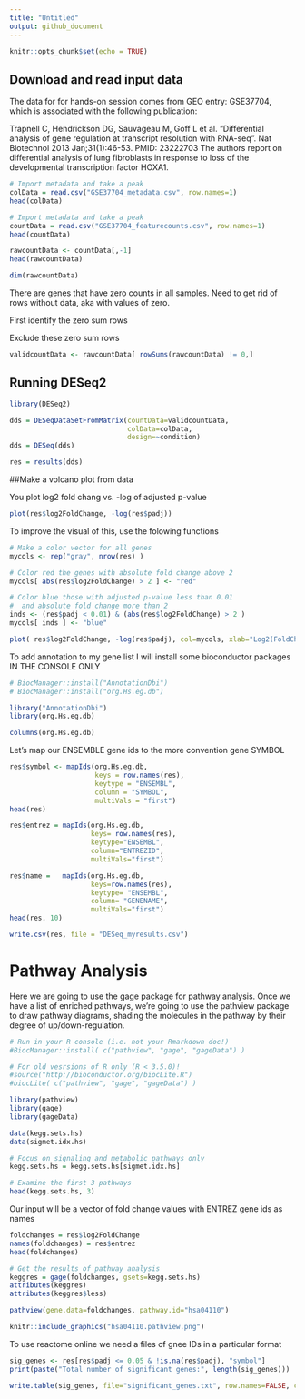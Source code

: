 ```yaml
---
title: "Untitled"
output: github_document
---
```


```r
knitr::opts_chunk$set(echo = TRUE)
```

## Download and read input data

The data for for hands-on session comes from GEO entry: GSE37704, which is associated with the following publication:

Trapnell C, Hendrickson DG, Sauvageau M, Goff L et al. "Differential analysis of gene regulation at transcript resolution with RNA-seq". Nat Biotechnol 2013 Jan;31(1):46-53. PMID: 23222703
The authors report on differential analysis of lung fibroblasts in response to loss of the developmental transcription factor HOXA1.

```r
# Import metadata and take a peak
colData = read.csv("GSE37704_metadata.csv", row.names=1)
head(colData)
```

```r
# Import metadata and take a peak
countData = read.csv("GSE37704_featurecounts.csv", row.names=1)
head(countData)
```

```r
rawcountData <- countData[,-1]
head(rawcountData)
```


```r
dim(rawcountData)
```

There are genes that have zero counts in all samples. Need to get rid of rows without data, aka with values of zero.

First identify the zero sum rows

Exclude these zero sum rows

```r
validcountData <- rawcountData[ rowSums(rawcountData) != 0,]
```


## Running DESeq2

```r
library(DESeq2)
```

```r
dds = DESeqDataSetFromMatrix(countData=validcountData,
                             colData=colData,
                             design=~condition)
dds = DESeq(dds)
```

```r
res = results(dds)
```

##Make a volcano plot from data

You plot log2 fold chang vs. -log of adjusted p-value


```r
plot(res$log2FoldChange, -log(res$padj))
```

To improve the visual of this, use the folowing functions

```r
# Make a color vector for all genes
mycols <- rep("gray", nrow(res) )

# Color red the genes with absolute fold change above 2
mycols[ abs(res$log2FoldChange) > 2 ] <- "red"

# Color blue those with adjusted p-value less than 0.01
#  and absolute fold change more than 2
inds <- (res$padj < 0.01) & (abs(res$log2FoldChange) > 2 )
mycols[ inds ] <- "blue"

plot( res$log2FoldChange, -log(res$padj), col=mycols, xlab="Log2(FoldChange)", ylab="-Log(P-value)" )
```


To add annotation to my gene list I will install some bioconductor packages IN THE CONSOLE ONLY

```r
# BiocManager::install("AnnotationDbi")
# BiocManager::install("org.Hs.eg.db")
```

```r
library("AnnotationDbi")
library(org.Hs.eg.db)

columns(org.Hs.eg.db)
```

Let's map our ENSEMBLE gene ids to the more convention gene SYMBOL





```r
res$symbol <- mapIds(org.Hs.eg.db,
                     keys = row.names(res),
                     keytype = "ENSEMBL",
                     column = "SYMBOL",
                     multiVals = "first")
head(res)
```

```r
res$entrez = mapIds(org.Hs.eg.db,
                    keys= row.names(res),
                    keytype="ENSEMBL",
                    column="ENTREZID",
                    multiVals="first")

res$name =   mapIds(org.Hs.eg.db,
                    keys=row.names(res),
                    keytype= "ENSEMBL",
                    column= "GENENAME",
                    multiVals="first")
head(res, 10)

```



```r
write.csv(res, file = "DESeq_myresults.csv")
```


# Pathway Analysis

Here we are going to use the gage package for pathway analysis. Once we have a list of enriched pathways, we're going to use the pathview package to draw pathway diagrams, shading the molecules in the pathway by their degree of up/down-regulation.

```r
# Run in your R console (i.e. not your Rmarkdown doc!)
#BiocManager::install( c("pathview", "gage", "gageData") )

# For old vesrsions of R only (R < 3.5.0)!
#source("http://bioconductor.org/biocLite.R")
#biocLite( c("pathview", "gage", "gageData") )
```

```r
library(pathview)
library(gage)
library(gageData)

data(kegg.sets.hs)
data(sigmet.idx.hs)

# Focus on signaling and metabolic pathways only
kegg.sets.hs = kegg.sets.hs[sigmet.idx.hs]

# Examine the first 3 pathways
head(kegg.sets.hs, 3)
```


Our input will be a vector of fold change values with ENTREZ gene ids as names

```r
foldchanges = res$log2FoldChange
names(foldchanges) = res$entrez
head(foldchanges)
```


```r
# Get the results of pathway analysis
keggres = gage(foldchanges, gsets=kegg.sets.hs)
attributes(keggres)
attributes(keggres$less)
```

```r
pathview(gene.data=foldchanges, pathway.id="hsa04110")
```

```r
knitr::include_graphics("hsa04110.pathview.png")
```


To use reactome online we need a files of gnee IDs in a particular format

```r
sig_genes <- res[res$padj <= 0.05 & !is.na(res$padj), "symbol"]
print(paste("Total number of significant genes:", length(sig_genes)))
```

```r
write.table(sig_genes, file="significant_genes.txt", row.names=FALSE, col.names=FALSE, quote=FALSE)
```

